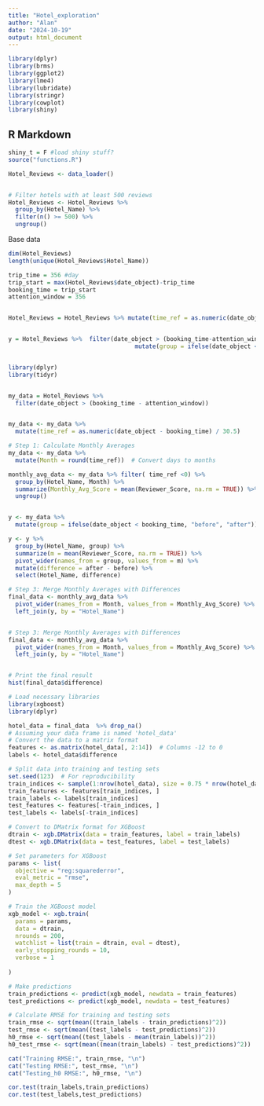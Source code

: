 ```yaml
---
title: "Hotel_exploration"
author: "Alan"
date: "2024-10-19"
output: html_document
---
```


```r
library(dplyr)
library(brms)
library(ggplot2)
library(lme4)
library(lubridate)
library(stringr)
library(cowplot)
library(shiny)
```

## R Markdown


```r
shiny_t = F #load shiny stuff?
source("functions.R")

Hotel_Reviews <- data_loader()


# Filter hotels with at least 500 reviews
Hotel_Reviews <- Hotel_Reviews %>%
  group_by(Hotel_Name) %>%
  filter(n() >= 500) %>%
  ungroup()


```
Base data
```r
dim(Hotel_Reviews)
length(unique(Hotel_Reviews$Hotel_Name))
```



```r
trip_time = 356 #day 
trip_start = max(Hotel_Reviews$date_object)-trip_time 
booking_time = trip_start
attention_window = 356 


Hotel_Reviews = Hotel_Reviews %>% mutate(time_ref = as.numeric(date_object- booking_time)/30.5)


y = Hotel_Reviews %>%  filter(date_object > (booking_time-attention_window)) %>%
                                    mutate(group = ifelse(date_object < booking_time, "before", "after"))



```

```r
library(dplyr)
library(tidyr)


my_data = Hotel_Reviews %>%
  filter(date_object > (booking_time - attention_window))


my_data <- my_data %>%
  mutate(time_ref = as.numeric(date_object - booking_time) / 30.5)

# Step 1: Calculate Monthly Averages
my_data <- my_data %>%
  mutate(Month = round(time_ref))  # Convert days to months

monthly_avg_data <- my_data %>% filter( time_ref <0) %>%
  group_by(Hotel_Name, Month) %>%
  summarize(Monthly_Avg_Score = mean(Reviewer_Score, na.rm = TRUE)) %>%
  ungroup()


y <- my_data %>%
  mutate(group = ifelse(date_object < booking_time, "before", "after"))

y <- y %>%
  group_by(Hotel_Name, group) %>%
  summarize(m = mean(Reviewer_Score, na.rm = TRUE)) %>%
  pivot_wider(names_from = group, values_from = m) %>%
  mutate(difference = after - before) %>%
  select(Hotel_Name, difference)

# Step 3: Merge Monthly Averages with Differences
final_data <- monthly_avg_data %>%
  pivot_wider(names_from = Month, values_from = Monthly_Avg_Score) %>%
  left_join(y, by = "Hotel_Name")


# Step 3: Merge Monthly Averages with Differences
final_data <- monthly_avg_data %>%
  pivot_wider(names_from = Month, values_from = Monthly_Avg_Score) %>%
  left_join(y, by = "Hotel_Name")


# Print the final result
hist(final_data$difference)
```


```r
# Load necessary libraries
library(xgboost)
library(dplyr)

hotel_data = final_data  %>% drop_na()
# Assuming your data frame is named 'hotel_data'
# Convert the data to a matrix format
features <- as.matrix(hotel_data[, 2:14])  # Columns -12 to 0
labels <- hotel_data$difference

# Split data into training and testing sets
set.seed(123)  # For reproducibility
train_indices <- sample(1:nrow(hotel_data), size = 0.75 * nrow(hotel_data))
train_features <- features[train_indices, ]
train_labels <- labels[train_indices]
test_features <- features[-train_indices, ]
test_labels <- labels[-train_indices]

# Convert to DMatrix format for XGBoost
dtrain <- xgb.DMatrix(data = train_features, label = train_labels)
dtest <- xgb.DMatrix(data = test_features, label = test_labels)

# Set parameters for XGBoost
params <- list(
  objective = "reg:squarederror",
  eval_metric = "rmse",
  max_depth = 5
)

# Train the XGBoost model
xgb_model <- xgb.train(
  params = params,
  data = dtrain,
  nrounds = 200,
  watchlist = list(train = dtrain, eval = dtest),
  early_stopping_rounds = 10,
  verbose = 1
  
)

# Make predictions
train_predictions <- predict(xgb_model, newdata = train_features)
test_predictions <- predict(xgb_model, newdata = test_features)

# Calculate RMSE for training and testing sets
train_rmse <- sqrt(mean((train_labels - train_predictions)^2))
test_rmse <- sqrt(mean((test_labels - test_predictions)^2))
h0_rmse <- sqrt(mean((test_labels - mean(train_labels))^2))
h0_test_rmse <- sqrt(mean((mean(train_labels) - test_predictions)^2))

cat("Training RMSE:", train_rmse, "\n")
cat("Testing RMSE:", test_rmse, "\n")
cat("Testing_h0 RMSE:", h0_rmse, "\n")
```


```r

cor.test(train_labels,train_predictions)
cor.test(test_labels,test_predictions)


```

